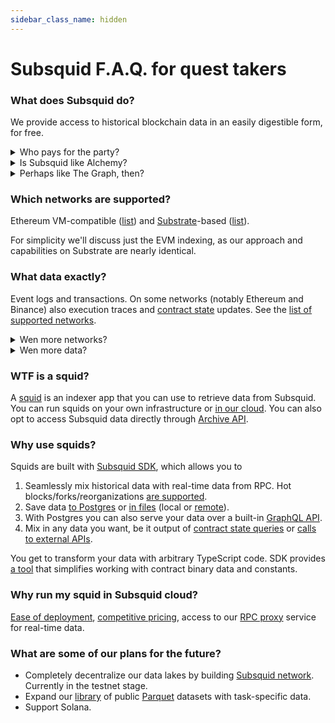 ```yaml
---
sidebar_class_name: hidden
---
```



# Subsquid F.A.Q. for quest takers

### What does Subsquid do?

We provide access to historical blockchain data in an easily digestible form, for free.

<details>
<summary>Who pays for the party?</summary>

For the moment, a Swiss company called Subsquid Gmbh. It is funded by the networks supported by Subsquid and by the proceeds of its [cloud service](#why-run-my-squid-in-subsquid-cloud).

</details>
<details>
<summary>Is Subsquid like Alchemy?</summary>

Unlike Alchemy, we do not provide direct access to RPC nodes. Instead, the data is provided in a form that is easier to filter and process in large batches.

</details>
<details>
<summary>Perhaps like The Graph, then?</summary>

Functionality is similar, tech is not.

Unlike subgraphs, [Subsquid indexers](#wtf-is-a-squid) get most of their data from [Archives](/archives/evm). Archives can filter data and retrieve large chunks of it at once. The data is processed on a [per-chunk](/basics/batch-processing) rather than per-item basis, reducing the number of database queries. All of this leads to much faster sync times.

Another huge difference is flexibility: unlike subgraphs, squids can mix in [any external data](/basics/external-api) during the data transform.

Like The Graph, Subsquid is [in the process of decentralizing its service](/subsquid-network), although using a very different architecture.

See [this page](/migrate/subsquid-vs-thegraph) for a more complete comparison.

</details>

### Which networks are supported?

Ethereum VM-compatible ([list](/evm-indexing/supported-networks)) and [Substrate](https://substrate.io)-based ([list](/substrate-indexing/supported-networks)).

For simplicity we'll discuss just the EVM indexing, as our approach and capabilities on Substrate are nearly identical.

### What data exactly?

Event logs and transactions. On some networks (notably Ethereum and Binance) also execution traces and [contract state](https://coinsbench.com/solidity-layout-and-access-of-storage-variables-simply-explained-1ce964d7c738) updates. See the [list of supported networks](/evm-indexing/supported-networks).

<details>
<summary>Wen more networks?</summary>

We add support for networks based on a number of factors. If you would like to see a network added, drop us a line at [this email](d.langellotti@subsquid.io).

</details>
<details>
<summary>Wen more data?</summary>

Execution traces and contract state diffs are added on a best effort basis: we try, if it doesn't work right away we fix stuff and try again. Sometimes we find a workaround, sometimes we have to wait the developers of the network in question to fix something. In short, _it depends_. You can track our progress [here](https://github.com/orgs/subsquid/projects/11).

</details>

### WTF is a squid?

A [squid](/basics/overview/#architecture) is an indexer app that you can use to retrieve data from Subsquid. You can run squids on your own infrastructure or [in our cloud](/deploy-squid/quickstart). You can also opt to access Subsquid data directly through [Archive API](/archives/evm).

### Why use squids?

Squids are built with [Subsquid SDK](https://github.com/subsquid/squid-sdk), which allows you to

1. Seamlessly mix historical data with real-time data from RPC. Hot blocks/forks/reorganizations [are supported](/basics/unfinalized-blocks).
2. Save data [to Postgres](/store/postgres) or [in files](/store/file-store) (local or [remote](/store/file-store/s3-dest)).
3. With Postgres you can also serve your data over a built-in [GraphQL API](/graphql-api).
4. Mix in any data you want, be it output of [contract state queries](/evm-indexing/query-state) or [calls to external APIs](/basics/external-api).

You get to transform your data with arbitrary TypeScript code. SDK provides [a tool](/evm-indexing/squid-evm-typegen) that simplifies working with contract binary data and constants.

### Why run my squid in Subsquid cloud?

[Ease of deployment](/deploy-squid/quickstart), [competitive pricing](/deploy-squid/pricing), access to our [RPC proxy](/deploy-squid/rpc-proxy) service for real-time data.

### What are some of our plans for the future?

- Completely decentralize our data lakes by building [Subsquid network](/subsquid-network). Currently in the testnet stage.
- Expand our [library](https://github.com/subsquid-labs/Subsquid-Datasets) of public [Parquet](https://parquet.apache.org) datasets with task-specific data.
- Support Solana.
